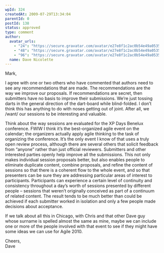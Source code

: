 ```yaml
---
wpId: 324
createdAt: 2009-07-29T13:34:04
parentId: 0
postId: 138
status: approved
type: comment
author:
  avatar_urls:
    - "24": "https://secure.gravatar.com/avatar/e27e8f1c2ac0b54e49a053521d02772e?s=24&d=mm&r=g"
    - "48": "https://secure.gravatar.com/avatar/e27e8f1c2ac0b54e49a053521d02772e?s=48&d=mm&r=g"
    - "96": "https://secure.gravatar.com/avatar/e27e8f1c2ac0b54e49a053521d02772e?s=96&d=mm&r=g"
  name: Dave Nicolette
---
```


Mark,

I agree with one or two others who have commented that authors need to see any recommendations that are made. The recommendations are the way we improve our proposals. If recommendations are secret, then submitters have no basis to improve their submissions. We’re just tossing darts in the general direction of the dart-board while blind-folded. I don’t think this has anything to do with noses getting out of joint. After all, we /want/ our sessions to be interesting and valuable.

Think about the way sessions are evaluated for the XP Days Benelux conference. FWIW I think it’s the best-organized agile event on the calendar; the organizers actually apply agile thinking to the task of organizing the conference. It’s the only event I know of that uses a truly open review process, although there are several others that solicit feedback from “anyone” rather than just official reviewers. Submitters and other interested parties openly help improve all the submissions. This not only makes individual session proposals better, but also enables people to eliminate duplicate content, combine proposals, and refine the content of sessions so that there is a coherent flow to the whole event, and so that presenters can be sure they are addressing particular areas of interest to participants. Participants can experience a certain level of continuity and consistency throughout a day’s worth of sessions presented by different people – sessions that weren’t originally conceived as part of a continuum of related content. The result tends to be much better than could be achieved if each submitter worked in isolation and only a few people made decisions about acceptance.

If we talk about all this in Chicago, with Chris and that other Dave guy whose surname is spelled almost the same as mine, maybe we can include one or more of the people involved with that event to see if they might have some ideas we can use for Agile 2010.

Cheers,  
Dave